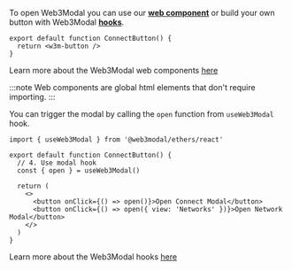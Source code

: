 
To open Web3Modal you can use our [**web component**](../core/components.mdx) or build your own button with Web3Modal [**hooks**](../core/hooks.mdx#useweb3modal).

<Tabs>
<TabItem value="components" label="Web Component">

```tsx
export default function ConnectButton() {
  return <w3m-button />
}
```

Learn more about the Web3Modal web components [here](../core/components.mdx)

:::note
Web components are global html elements that don't require importing.
:::

</TabItem>
<TabItem value="hooks" label="Hooks">

You can trigger the modal by calling the `open` function from `useWeb3Modal` hook.

```tsx
import { useWeb3Modal } from '@web3modal/ethers/react'

export default function ConnectButton() {
  // 4. Use modal hook
  const { open } = useWeb3Modal()

  return (
    <>
      <button onClick={() => open()}>Open Connect Modal</button>
      <button onClick={() => open({ view: 'Networks' })}>Open Network Modal</button>
    </>
  )
}
```

Learn more about the Web3Modal hooks [here](../core/hooks.mdx)

</TabItem>
</Tabs>
